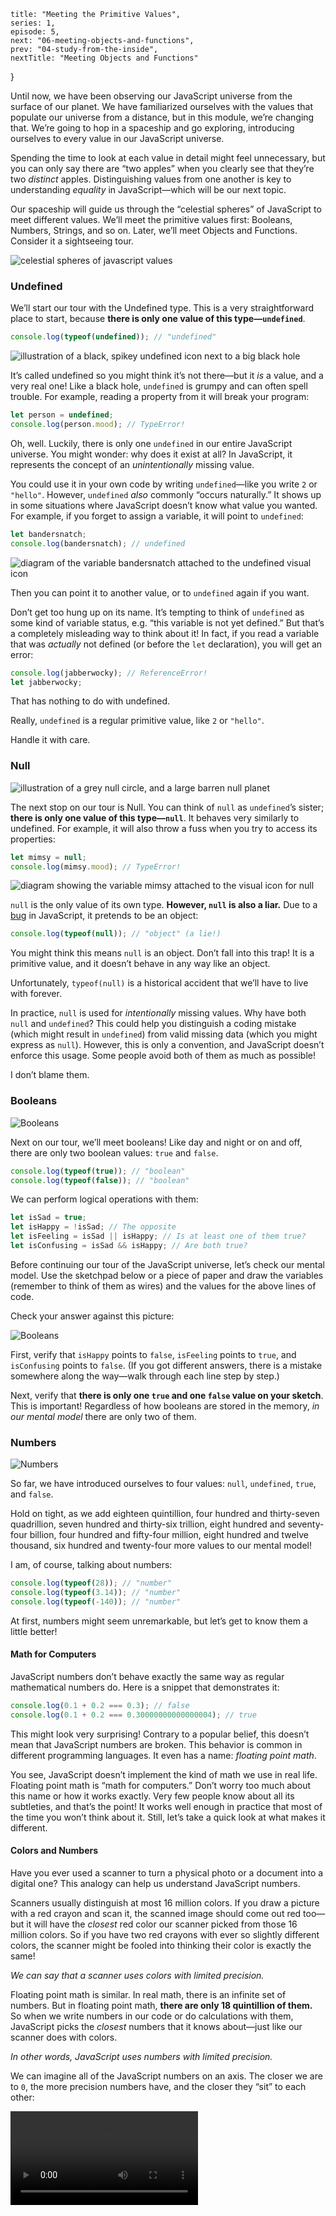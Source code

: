     title: "Meeting the Primitive Values",
    series: 1,
    episode: 5,
    next: "06-meeting-objects-and-functions",
    prev: "04-study-from-the-inside",
    nextTitle: "Meeting Objects and Functions"
}


Until now, we have been observing our JavaScript universe from the surface of our planet. We have familiarized ourselves with the values that populate our universe from a distance, but in this module, we’re changing that. We’re going to hop in a spaceship and go exploring, introducing ourselves to every value in our JavaScript universe.

Spending the time to look at each value in detail might feel unnecessary, but you can only say there are “two apples” when you clearly see that they’re two *distinct* apples. Distinguishing values from one another is key to understanding *equality* in JavaScript—which will be our next topic.

Our spaceship will guide us through the “celestial spheres” of JavaScript to meet different values. We’ll meet the primitive values first: Booleans, Numbers, Strings, and so on. Later, we’ll meet Objects and Functions. Consider it a sightseeing tour.

![celestial spheres of javascript values](https://res.cloudinary.com/dg3gyk0gu/image/upload/v1581381920/just-javascript-email-images/jj04/celestialspheres-v2.png)

### Undefined

We’ll start our tour with the Undefined type. This is a very straightforward place to start, because **there is only one value of this type—`undefined`**.

```js
console.log(typeof(undefined)); // "undefined"
```

![illustration of a black, spikey undefined icon next to a big black hole](https://res.cloudinary.com/dg3gyk0gu/image/upload/v1580435620/just-javascript-email-images/jj04/undefined-revised.png)

It’s called undefined so you might think it’s not there—but it *is* a value, and a very real one! Like a black hole, `undefined` is grumpy and can often spell trouble. For example, reading a property from it will break your program:

```js
let person = undefined;
console.log(person.mood); // TypeError!
```

Oh, well. Luckily, there is only one `undefined` in our entire JavaScript universe. You might wonder: why does it exist at all? In JavaScript, it represents the concept of an *unintentionally* missing value.

You could use it in your own code by writing `undefined`—like you write `2` or `"hello"`. However, `undefined` *also* commonly “occurs naturally.” It shows up in some situations where JavaScript doesn’t know what value you wanted. For example, if you forget to assign a variable, it will point to `undefined`:

```js
let bandersnatch;
console.log(bandersnatch); // undefined
```
![diagram of the variable bandersnatch attached to the undefined visual icon](https://res.cloudinary.com/dg3gyk0gu/image/upload/v1580435620/just-javascript-email-images/jj04/undefined-example.png)

Then you can point it to another value, or to `undefined` again if you want.

Don’t get too hung up on its name. It’s tempting to think of `undefined` as some kind of variable status, e.g. “this variable is not yet defined.” But that’s a completely misleading way to think about it! In fact, if you read a variable that was *actually* not defined (or before the `let` declaration), you will get an error:

```js
console.log(jabberwocky); // ReferenceError!
let jabberwocky;
```

That has nothing to do with undefined.

Really, `undefined` is a regular primitive value, like `2` or `"hello"`.

Handle it with care.

### Null

![illustration of a grey null circle, and a large barren null planet](https://res.cloudinary.com/dg3gyk0gu/image/upload/v1580435620/just-javascript-email-images/jj04/null-revised.png)

The next stop on our tour is Null. You can think of `null` as `undefined`’s sister; **there is only one value of this type—`null`**. It behaves very similarly to undefined. For example, it will also throw a fuss when you try to access its properties:

```js
let mimsy = null;
console.log(mimsy.mood); // TypeError!
```

![diagram showing the variable mimsy attached to the visual icon for null](https://res.cloudinary.com/dg3gyk0gu/image/upload/v1580435620/just-javascript-email-images/jj04/null-example.png)

<FunFact>

`null` is the only value of its own type. **However, `null` is also a liar.** Due to a [bug](https://2ality.com/2013/10/typeof-null.html) in JavaScript, it pretends to be an object:

```js
console.log(typeof(null)); // "object" (a lie!)
```

You might think this means `null` is an object. Don’t fall into this trap! It is a primitive value, and it doesn’t behave in any way like an object.

Unfortunately, `typeof(null)` is a historical accident that we’ll have to live with forever.

</FunFact>

In practice, `null` is used for *intentionally* missing values. Why have both `null` and `undefined`? This could help you distinguish a coding mistake (which might result in `undefined`) from valid missing data (which you might express as `null`). However, this is only a convention, and JavaScript doesn’t enforce this usage. Some people avoid both of them as much as possible!

I don’t blame them.

### Booleans

![Booleans](https://res.cloudinary.com/dg3gyk0gu/image/upload/v1580435620/just-javascript-email-images/jj04/boolean-revised.png)

Next on our tour, we’ll meet booleans! Like day and night or on and off, there are only two boolean values: `true` and `false`.

```js
console.log(typeof(true)); // "boolean"
console.log(typeof(false)); // "boolean"
```

We can perform logical operations with them:

```js
let isSad = true;
let isHappy = !isSad; // The opposite
let isFeeling = isSad || isHappy; // Is at least one of them true?
let isConfusing = isSad && isHappy; // Are both true?
```

Before continuing our tour of the JavaScript universe, let’s check our mental model. Use the sketchpad below or a piece of paper and draw the variables (remember to think of them as wires) and the values for the above lines of code.

<Sketch id="meeting-the-primitive-values-1" />

<HiddenAnswer byline="Don’t reveal until you have finished sketching.">

Check your answer against this picture:

![Booleans](https://res.cloudinary.com/dg3gyk0gu/image/upload/v1580435620/just-javascript-email-images/jj04/boolean-example.png)

First, verify that `isHappy` points to `false`, `isFeeling` points to `true`, and `isConfusing` points to `false`. (If you got different answers, there is a mistake somewhere along the way—walk through each line step by step.)

Next, verify that **there is only one `true` and one `false` value on your sketch**. This is important! Regardless of how booleans are stored in the memory, *in our mental model* there are only two of them.

</HiddenAnswer>

### Numbers

![Numbers](https://res.cloudinary.com/dg3gyk0gu/image/upload/v1580773430/just-javascript-email-images/jj04/numbers-v2.png)

So far, we have introduced ourselves to four values: `null`, `undefined`, `true`, and `false`.

Hold on tight, as we add eighteen quintillion, four hundred and thirty-seven quadrillion, seven hundred and thirty-six trillion, eight hundred and seventy-four billion, four hundred and fifty-four million, eight hundred and twelve thousand, six hundred and twenty-four more values to our mental model!

I am, of course, talking about numbers:

```js
console.log(typeof(28)); // "number"
console.log(typeof(3.14)); // "number"
console.log(typeof(-140)); // "number"
```

At first, numbers might seem unremarkable, but let’s get to know them a little better!

#### Math for Computers

JavaScript numbers don’t behave exactly the same way as regular mathematical numbers do. Here is a snippet that demonstrates it:

```js
console.log(0.1 + 0.2 === 0.3); // false
console.log(0.1 + 0.2 === 0.30000000000000004); // true
```

This might look very surprising! Contrary to a popular belief, this doesn’t mean that JavaScript numbers are broken. This behavior is common in different programming languages. It even has a name: *floating point math*.

You see, JavaScript doesn’t implement the kind of math we use in real life. Floating point math is “math for computers.” Don’t worry too much about this name or how it works exactly. Very few people know about all its subtleties, and that’s the point! It works well enough in practice that most of the time you won’t think about it. Still, let’s take a quick look at what makes it different.

#### Colors and Numbers

Have you ever used a scanner to turn a physical photo or a document into a digital one? This analogy can help us understand JavaScript numbers.

Scanners usually distinguish at most 16 million colors. If you draw a picture with a red crayon and scan it, the scanned image should come out red too—but it will have the *closest* red color our scanner picked from those 16 million colors. So if you have two red crayons with ever so slightly different colors, the scanner might be fooled into thinking their color is exactly the same!

*We can say that a scanner uses colors with limited precision.*

Floating point math is similar. In real math, there is an infinite set of numbers. But in floating point math, **there are only 18 quintillion of them.** So when we write numbers in our code or do calculations with them, JavaScript picks the *closest* numbers that it knows about—just like our scanner does with colors.

*In other words, JavaScript uses numbers with limited precision.*

We can imagine all of the JavaScript numbers on an axis. The closer we are to `0`, the more precision numbers have, and the closer they “sit” to each other:

<Video src="https://res.cloudinary.com/dg3gyk0gu/video/upload/f_auto/just-javascript-email-images/jj04/number_axis-mp4.mp4" title="number line" />

This is because relatively small numbers occur more often in our programs, and we usually want them to be precise.

As we move from `0` in either direction, we start losing precision. At some point, even two closest JavaScript numbers stay further apart than by `1`:

```js
console.log(Number.MAX_SAFE_INTEGER);     // 9007199254740991
console.log(Number.MAX_SAFE_INTEGER + 1); // 9007199254740992
console.log(Number.MAX_SAFE_INTEGER + 2); // 9007199254740992 (again!)
console.log(Number.MAX_SAFE_INTEGER + 3); // 9007199254740994
console.log(Number.MAX_SAFE_INTEGER + 4); // 9007199254740996
console.log(Number.MAX_SAFE_INTEGER + 5); // 9007199254740996 (again!)
```

Luckily, any **whole** numbers between `Number.MIN_SAFE_INTEGER` and `Number.MAX_SAFE_INTEGER` are exact. This is why `10 + 20 === 30`.

But when we write `0.1` or `0.2`, we don’t get *exactly* `0.1` and `0.2`. We get the closest available numbers in JavaScript. They are almost exactly the same, but there might be a tiny difference. These tiny differences add up, which is why `0.1 + 0.2` doesn’t give us *exactly* the same number as writing `0.3`.

If this is still confusing, don’t worry. You can [learn more about floating point math](https://floating-point-gui.de/formats/fp/), but you already know more than I did when I started writing this guide! Unless you work on finance apps, you likely won’t need to worry about this.

#### Special Numbers

It is worth noting that floating point math includes a few *special numbers*. You might occasionally run into `NaN`, `Infinity`, `-Infinity`, and `-0`. They exist because sometimes you might execute operations like `1 / 0`, and JavaScript needs to represent their result somehow. The floating point math standard specifies how they work, and what happens when you use them.

Here’s how special numbers may come up in your code:

```js
let scale = 0;
let a = 1 / scale; // Infinity
let b = 0 / scale; // NaN
let c = -a; // -Infinity
let d = 1 / c; // -0
```

Out of these special numbers, `NaN` is particularly interesting. `NaN`, which is the result of `0 / 0` and some other invalid math, stands for “not a number.”

You might be confused by why it claims to be a number:

```js
console.log(typeof(NaN)); // "number"
```

However, there is no trick here. From JavaScript perspective, `NaN` *is* a numeric value. It is not null, undefined, a string, or some other type. But in the floating point math, the *name* for that term is [“not a number”](https://en.wikipedia.org/wiki/NaN). So it *is* a numeric value. It happens to be called “not a number” because it represents an invalid result.

It’s uncommon to write code using these special numbers. However, they might come up due to a coding mistake. So it’s good to know they exist.


### BigInts

![big ints](https://res.cloudinary.com/dg3gyk0gu/image/upload/v1580773481/just-javascript-email-images/jj05/bigints-v2.png)

If numbers expanded our JavaScript universe, the next stop on our tour, BigInts, will really keep us busy exploring. In fact, we could explore them forever!

Regular numbers can’t represent large integers with precision, so BigInts [fill that gap](https://v8.dev/features/bigint) (literally). How many BigInts are there in our universe? The specification says they have an *arbitrary precision*. This means that **in our JavaScript universe, there is an infinite number of BigInts—one for each integer in math**.

If this sounds strange, consider that you’re already comfortable with the idea of there being infinite integers in math. (If you’re not, give it a few moments!) It’s not much of a leap then from a “math universe” to a “JavaScript universe.”

*(And from there, we can go straight to the [Pepsi Universe](https://www.goldennumber.net/wp-content/uploads/pepsi-arnell-021109.pdf).)*

You can see the idea of arbitrary precision illustrated here:

```js
let alot = 9007199254740991n; // n at the end makes it a BigInt!
console.log(alot + 1n); // 9007199254740992n
console.log(alot + 2n); // 9007199254740993n
console.log(alot + 3n); // 9007199254740994n
console.log(alot + 4n); // 9007199254740995n
console.log(alot + 5n); // 9007199254740996n
```

No funny business with the rounding! BigInts are great for financial calculations where precision is especially important.

But keep in mind that nothing is free. Operations with *truly* huge numbers may take time and resources—we can’t fit all the possible BigInts inside the computer memory. If we tried, at some point it would crash or freeze. But conceptually, we could tour our JavaScript universe for eternity and never reach every single BigInt.

BigInts were only recently added to JavaScript, so you won’t see them used widely yet and if you use an older browser, they won’t work.

### Strings

![Illustration of strings](https://res.cloudinary.com/dg3gyk0gu/image/upload/v1580773483/just-javascript-email-images/jj05/strings-v2.png)

Our next tour stop is Strings, which represent text in JavaScript. There are three ways to write strings (single quotes, double quotes, and backticks), but they refer to the same concept. These three string literals result in the same string value:

```js
console.log(typeof("こんにちは")); // "string"
console.log(typeof('こんにちは')); // "string"
console.log(typeof(`こんにちは`)); // "string"
```

An empty string is a string, too:

```js
console.log(typeof('')); // "string"
```

#### Strings Aren’t Objects

All strings have a few built-in properties.

```js
let cat = 'Cheshire';
console.log(cat.length); // 8
console.log(cat[0]); // "C"
console.log(cat[1]); // "h"
```

This doesn’t mean that strings are objects! String properties are special and don’t behave the way object properties do. For example, you can’t assign anything to `cat[0]`. Strings are primitives, and all primitives are immutable.

#### A Value for Every Conceivable String

**In our universe, there is a distinct value for every conceivable string.** Yes, this includes your grandmother’s maiden name, the fanfic you published ten years ago under an alias, and the script of Matrix 5 which hasn’t been written yet.

Of course, all possible strings can’t literally fit inside a computer memory chip. But *the idea* of every possible string can fit inside your head. Our JavaScript universe is a model for humans, not for computers!

This might prompt a question. Does this code *create* a string?

```js
// Try it in your console
let answer = prompt('Enter your name');
console.log(answer); // ?
```

Or does it merely *summon* a string that already exists in our universe?

The answer to this question depends on whether we’re studying JavaScript “from the outside” or “from the inside.”

*Outside* our mental model, the answer depends on a specific implementation. Whether a string is represented as a single block of memory, multiple blocks, or a special data structure like [a rope](https://en.wikipedia.org/wiki/Rope_(data_structure)), is up to the JavaScript engine.

But as we discussed in [Studying from the Inside](/04-studying-from-the-inside), we have agreed to talk about the JavaScript universe as if we lived inside of it. We won’t make statements about it that we can’t verify from inside the universe—by running some code.

The question of whether a string already “exists” or is “created” is not something we can test from the code. *Inside* our mental model, this question doesn’t mean anything. We can’t set up an experiment to say whether strings “get created” or “get summoned” within our JavaScript universe.

To keep our mental model simple, we will say that **all conceivable string values already exist from the beginning—one value for every distinct string.**

### Symbols

We’ve already explored quite a bit of our JavaScript universe, but there is just one more (quick) stop on the first part of our tour: Symbols.

```js
let alohomora = Symbol();
console.log(typeof(alohomora)); // "symbol"
```

It’s important to know that Symbols exist, but it’s hard to explain their role and behavior without diving deeper into objects and properties. Symbols serve a similar purpose to door keys: they let you hide away some information inside an object and control which parts of the code can access it. They are also relatively rare, so in this tour of our universe, we’re going to skip them. Sorry, symbols!

## To Be Continued

Now that we’ve met all of the primitive values, we’ll take a small break from our tour. Let’s recap the primitive values we’ve encountered so far!

![Primitive values: null, undefined, booleans, numbers, BigInts, Strings & Symbols](https://res.cloudinary.com/dg3gyk0gu/image/upload/v1581383593/just-javascript-email-images/jj05/primitives-pt2-2.png)

* **Undefined**
* **Null**
* **Booleans**
* **Numbers**
* **BigInts**
* **Strings**
* **Symbols**

We’ve also learned a few interesting facts about JavaScript numbers:

* **Not all numbers can be perfectly represented in JavaScript.** Their decimal part offers more precision closer to `0`, and less precision further away from it.
* **Numbers from invalid math operations like `1 / 0` or `0 / 0` are special.** `NaN` is one of such numbers. They may appear due to coding mistakes.
* **`typeof(NaN)` is a number because `NaN` is a numeric value.** It’s called “Not a Number” because it represents the *idea* of an “invalid” number.

We will continue our sightseeing tour by meeting the non-primitive values, specifically, objects and functions.

## Exercises

This module also has exercises for you to practice!

**Don’t skip them!**

Even though you’re likely familiar with the concept of variables, these exercises will help you cement the mental model we’re building. We need this foundation before we can get to more complex topics.


<Article {...meta}>
{children}
</Article>
)